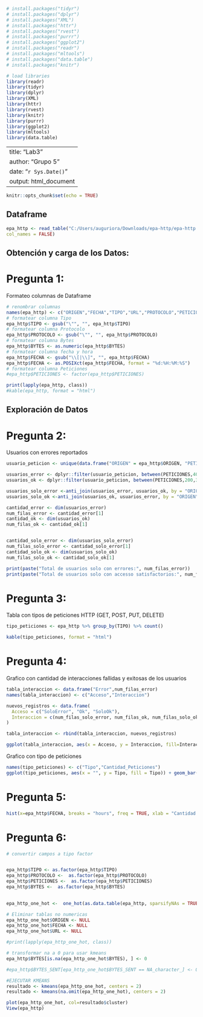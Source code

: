 ```r

# install.packages("tidyr")
# install.packages("dplyr")
# install.packages("XML")
# install.packages("httr")
# install.packages("rvest")
# install.packages("purrr")
# install.packages("ggplot2")
# install.packages("readr")
# install.packages("mltools")
# install.packages("data.table")
# install.packages("knitr")

# load libraries
library(readr)
library(tidyr)
library(dplyr)
library(XML)
library(httr)
library(rvest)
library(knitr)
library(purrr)
library(ggplot2)
library(mltools)
library(data.table)
```

---
title: "Lab3"
author: "Grupo 5"
date: "`r Sys.Date()`"
output: html_document
---

```r
knitr::opts_chunk$set(echo = TRUE)
```

## Dataframe

```r
epa_http <- read_table("C:/Users/auguriora/Downloads/epa-http/epa-http.csv",
col_names = FALSE)
```

## Obtención y carga de los Datos:
# Pregunta 1: 
Formateo columnas de Dataframe

```r
# renombrar columnas
names(epa_http) <- c("ORIGEN","FECHA","TIPO","URL","PROTOCOLO","PETICIONES","BYTES")
# formatear columna Tipo
epa_http$TIPO <- gsub("\"", "", epa_http$TIPO)
# formatear columna Protocolo
epa_http$PROTOCOLO <- gsub("\"", "", epa_http$PROTOCOLO)
# formatear columna Bytes
epa_http$BYTES <- as.numeric(epa_http$BYTES)
# formatear columna fecha y hora
epa_http$FECHA <- gsub("\\[|\\]", "", epa_http$FECHA)
epa_http$FECHA <- as.POSIXct(epa_http$FECHA, format = "%d:%H:%M:%S")
# formatear columna Peticiones
#epa_http$PETICIONES <- factor(epa_http$PETICIONES)

print(lapply(epa_http, class))
#kable(epa_http, format = "html")
```

## Exploración de Datos
# Pregunta 2: 
Usuarios con errores reportados

```r
usuario_peticion <- unique(data.frame("ORIGEN" = epa_http$ORIGEN, "PETICIONES" = epa_http$PETICIONES))

usuarios_error <- dplyr::filter(usuario_peticion, between(PETICIONES,400,599))
usuarios_ok <- dplyr::filter(usuario_peticion, between(PETICIONES,200,399))

usuarios_solo_error <-anti_join(usuarios_error, usuarios_ok, by = "ORIGEN")
usuarios_solo_ok <-anti_join(usuarios_ok, usuarios_error, by = "ORIGEN")

cantidad_error <- dim(usuarios_error)
num_filas_error <- cantidad_error[1] 
cantidad_ok <- dim(usuarios_ok)
num_filas_ok <- cantidad_ok[1] 


cantidad_solo_error <- dim(usuarios_solo_error)
num_filas_solo_error <- cantidad_solo_error[1] 
cantidad_solo_ok <- dim(usuarios_solo_ok)
num_filas_solo_ok <- cantidad_solo_ok[1] 

print(paste("Total de usuarios solo con errores:", num_filas_error))
print(paste("Total de usuarios solo con accesso satisfactorios:", num_filas_ok))
```
# Pregunta 3:
Tabla con tipos de peticiones HTTP (GET, POST, PUT, DELETE) 

```r
tipo_peticiones <- epa_http %>% group_by(TIPO) %>% count()

kable(tipo_peticiones, format = "html")
```

# Pregunta 4:

Grafico con cantidad de interacciones fallidas y exitosas de los usuarios

```r
tabla_interaccion <- data.frame("Error",num_filas_error)
names(tabla_interaccion) <- c("Acceso","Interaccion")

nuevos_registros <- data.frame(
  Acceso = c("SoloError", "Ok", "SoloOk"), 
  Interaccion = c(num_filas_solo_error, num_filas_ok, num_filas_solo_ok)
)

tabla_interaccion <- rbind(tabla_interaccion, nuevos_registros)

ggplot(tabla_interaccion, aes(x = Acceso, y = Interaccion, fill=Interaccion)) + geom_col()
```
Grafico con tipo de peticiones

```r

names(tipo_peticiones) <- c("Tipo","Cantidad_Peticiones")
ggplot(tipo_peticiones, aes(x = "", y = Tipo, fill = Tipo)) + geom_bar(stat = "identity", width = 1) + coord_polar("y", start = 0) + geom_text(aes(x = "", y = Tipo, label = Cantidad_Peticiones)) 


```

# Pregunta 5:
```r
hist(x=epa_http$FECHA, breaks = "hours", freq = TRUE, xlab = "Cantidad de peticiones por Dia", main = "Cantidad de peticiones en el tiempo")
```

# Pregunta 6:


```r
# convertir campos a tipo factor


epa_http$TIPO <- as.factor(epa_http$TIPO)
epa_http$PROTOCOLO <-  as.factor(epa_http$PROTOCOLO)
epa_http$PETICIONES <-  as.factor(epa_http$PETICIONES)
epa_http$BYTES <-  as.factor(epa_http$BYTES)
   

epa_http_one_hot <-  one_hot(as.data.table(epa_http, sparsifyNAs = TRUE))

# Eliminar tablas no numericas
epa_http_one_hot$ORIGEN <- NULL
epa_http_one_hot$FECHA <- NULL
epa_http_one_hot$URL <- NULL

#print(lapply(epa_http_one_hot, class))

# transformar na a 0 para usar kmeans
epa_http$BYTES[is.na(epa_http_one_hot$BYTES), ] <- 0

#epa_http$BYTES_SENT[epa_http_one_hot$BYTES_SENT == NA_character_] <- 0

#EJECUTAR KMEANS
resultado <- kmeans(epa_http_one_hot, centers = 2)
resultado <- kmeans(na.omit(epa_http_one_hot), centers = 2)

plot(epa_http_one_hot, col=resultado$cluster)
View(epa_http)

```